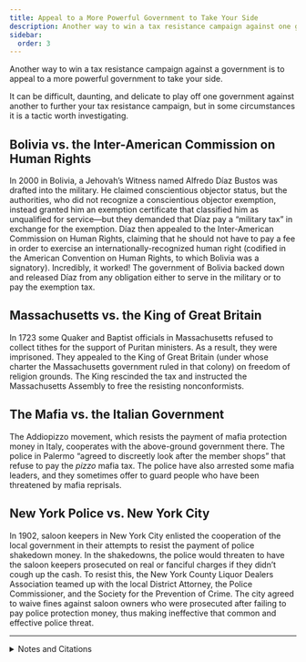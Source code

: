 ```yaml
---
title: Appeal to a More Powerful Government to Take Your Side
description: Another way to win a tax resistance campaign against one government is to appeal to a more powerful one to take your side.
sidebar:
  order: 3
---
```


Another way to win a tax resistance campaign against a government is to appeal to a more powerful government to take your side.

It can be difficult, daunting, and delicate to play off one government against another to further your tax resistance campaign, but in some circumstances it is a tactic worth investigating.

## <Badge text="Example" size="medium" /> Bolivia vs. the Inter-American Commission on Human Rights

In 2000 in Bolivia, a Jehovah’s Witness named Alfredo Díaz Bustos was drafted into the military.
He claimed conscientious objector status, but the authorities, who did not recognize a conscientious objector exemption, instead granted him an exemption certificate that classified him as unqualified for service—but they demanded that Díaz pay a “military tax” in exchange for the exemption.
Díaz then appealed to the Inter-American Commission on Human Rights, claiming that he should not have to pay a fee in order to exercise an internationally-recognized human right (codified in the American Convention on Human Rights, to which Bolivia was a signatory).
Incredibly, it worked!
The government of Bolivia backed down and released Díaz from any obligation either to serve in the military or to pay the exemption tax.

## <Badge text="Example" size="medium" /> Massachusetts vs. the King of Great Britain

In 1723 some Quaker and Baptist officials in Massachusetts refused to collect tithes for the support of Puritan ministers.
As a result, they were imprisoned.
They appealed to the King of Great Britain (under whose charter the Massachusetts government ruled in that colony) on freedom of religion grounds.
The King rescinded the tax and instructed the Massachusetts Assembly to free the resisting nonconformists.

## <Badge text="Example" size="medium" /> The Mafia vs. the Italian Government

The Addiopizzo movement, which resists the payment of mafia protection money in Italy, cooperates with the above-ground government there.
The police in Palermo “agreed to discreetly look after the member shops” that refuse to pay the <i lang="it">pizzo</i> mafia tax.
The police have also arrested some mafia leaders, and they sometimes offer to guard people who have been threatened by mafia reprisals.

## <Badge text="Example" size="medium" /> New York Police vs. New York City

In 1902, saloon keepers in New York City enlisted the cooperation of the local government in their attempts to resist the payment of police shakedown money.
In the shakedowns, the police would threaten to have the saloon keepers prosecuted on real or fanciful charges if they didn’t cough up the cash.
To resist this, the New York County Liquor Dealers Association teamed up with the local District Attorney, the Police Commissioner, and the Society for the Prevention of Crime.
The city agreed to waive fines against saloon owners who were prosecuted after failing to pay police protection money, thus making ineffective that common and effective police threat.

---

<details>
<summary>Notes and Citations</summary>

* Alfredo Díaz [<i>Bustos v. Bolivia</i>](https://www.refworld.org/jurisprudence/caselaw/iachr/2005/en/87429), Case 14/04, Report No. 97/05, Inter-American Commission on Human Rights, (2005)
* Backus, Isaac <i>A History of New-England with Particular Reference to the Denomination of Christians called Baptists</i>, 2nd ed. (1871) [p. 534](https://archive.org/details/newengl01back/page/534/mode/1up)
* American Consul, Naples [“Sicilian Mafia Reeling from Police and Business Actions”](https://wikileaks.org/plusd/cables/07NAPLES129_a.html) 6 December 2007 (cable “07Naples129” released in the WikiLeaks dump)
* “To End Police Blackmail” <i>New York Times</i> 8 March 1902

</details>
